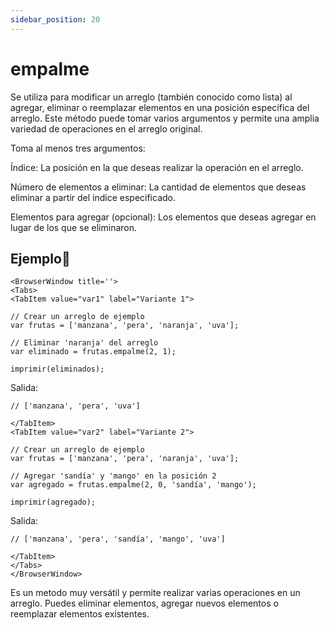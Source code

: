 ```yaml
---
sidebar_position: 20
---
```



# empalme
Se utiliza para modificar un arreglo (también conocido como lista) al agregar, eliminar o reemplazar elementos en una posición específica del arreglo. Este método puede tomar varios argumentos y permite una amplia variedad de operaciones en el arreglo original.

Toma al menos tres argumentos:

Índice: La posición en la que deseas realizar la operación en el arreglo.

Número de elementos a eliminar: La cantidad de elementos que deseas eliminar a partir del índice especificado.

Elementos para agregar (opcional): Los elementos que deseas agregar en lugar de los que se eliminaron.

## Ejemplo📝

```mdx-code-block
<BrowserWindow title=''>
<Tabs>
<TabItem value="var1" label="Variante 1">
```

```dummy
// Crear un arreglo de ejemplo
var frutas = ['manzana', 'pera', 'naranja', 'uva'];

// Eliminar 'naranja' del arreglo
var eliminado = frutas.empalme(2, 1);

imprimir(eliminados);
```
Salida:

```dummy
// ['manzana', 'pera', 'uva']
```

```mdx-code-block
</TabItem>
<TabItem value="var2" label="Variante 2">
```
```dummy
// Crear un arreglo de ejemplo
var frutas = ['manzana', 'pera', 'naranja', 'uva'];

// Agregar 'sandía' y 'mango' en la posición 2
var agregado = frutas.empalme(2, 0, 'sandía', 'mango');

imprimir(agregado);
```
Salida:
```dummy
// ['manzana', 'pera', 'sandía', 'mango', 'uva']
```

```mdx-code-block
</TabItem>
</Tabs>
</BrowserWindow>
```
Es un metodo muy versátil y permite realizar varias operaciones en un arreglo. Puedes eliminar elementos, agregar nuevos elementos o reemplazar elementos existentes.